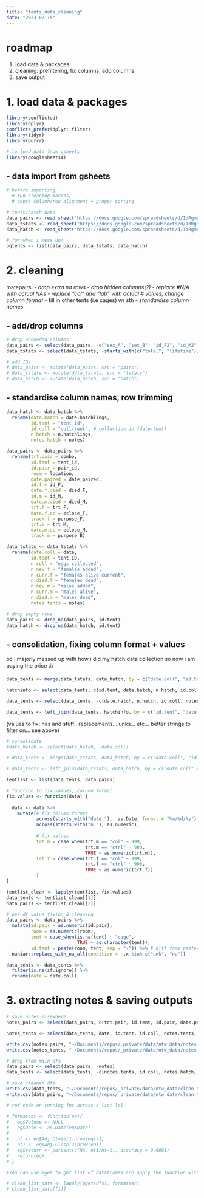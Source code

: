 ```yaml
---
title: "tents_data_cleaning"
date: "2023-02-15"
---
```


# roadmap

1. load data & packages
2. cleaning: prefiltering, fix columns, add columns
3. save output

# 1. load data & packages
```r
library(conflicted)
library(dplyr)
conflicts_prefer(dplyr::filter)
library(tidyr)
library(purrr)

# to load data from gsheets
library(googlesheets4)
```

## - data import from gsheets

```r
# before importing,
  # run cleaning macros,
  # check column/row alignment + proper sorting

# tents/hatch data
data_pairs <- read_sheet("https://docs.google.com/spreadsheets/d/1dRgmeeCW1Ou5ayrtXnEL6NBKLB3Leo9ZHec7Y9AFhm0/edit#gid=188618561", sheet="mating pairs", col_types = "c", na = c("#N/A", "NA", "--", "", "#REF!"))
data_tstats <- read_sheet("https://docs.google.com/spreadsheets/d/1dRgmeeCW1Ou5ayrtXnEL6NBKLB3Leo9ZHec7Y9AFhm0/edit#gid=188618561", sheet="tent stats v2", col_types = "c", range = "A:P", na = c("#N/A", "NA", "--", "", "#REF!", "unk"))
data_hatch <- read_sheet("https://docs.google.com/spreadsheets/d/1dRgmeeCW1Ou5ayrtXnEL6NBKLB3Leo9ZHec7Y9AFhm0/edit#gid=188618561", sheet="hatch stats", col_types = "c", range = "A:F", na = c("#N/A", "NA", "--", "", "#REF!"))

# for when i mess up!
ogtents <- list(data_pairs, data_tstats, data_hatch)
```

# 2. cleaning

matepairs:
- *drop extra na rows*
- *drop hidden columns(?)*
- *replace #N/A with actual NAs*
- *replace "col" and "lab" with actual # values, change column format*
- fill in other tents (i.e cages) w/ sth
- *standardise column names*

## - add/drop columns
```r
# drop unneeded columns
data_pairs <- select(data_pairs, -c("sex_A", "sex_B", "id_F2", "id_M2", "id_A-orig", "id_B-orig", "combo2"))
data_tstats <- select(data_tstats, -starts_with(c("total", "lifetime")))

# add IDs
# data_pairs <- mutate(data_pairs, src = "pairs")
# data_tstats <- mutate(data_tstats, src = "tstats")
# data_hatch <- mutate(data_hatch, src = "hatch")
```

## - standardise column names, row trimming
```r
data_hatch <- data_hatch %>%
  rename(date.hatch = date.hatchlings,
         id.tent = "tent id",
         id.coll = "coll-tent", # collection id (date-tent)
         n.hatch = n.hatchlings,
         notes.hatch = notes)

data_pairs <- data_pairs %>%
  rename(trt.pair = combo,
         id.tent = tent_id,
         id.pair = pair_id,
         room = location,
         date.paired = date_paired,
         id.f = id_F,
         date.f.died = died_F,
         id.m = id_M,
         date.m.died = died_M,
         trt.f = trt_F,
         date.f.ec = eclose_F,
         track.f = purpose_F,
         trt.m = trt_M,
         date.m.ec = eclose_M,
         track.m = purpose_B)

data_tstats <- data_tstats %>%
  rename(date.coll = date,
         id.tent = tent.ID,
         n.coll = "eggs collected",
         n.new.f = "females added",
         n.curr.f = "females alive current",
         n.died.f = "females dead",
         n.new.m = "males added",
         n.curr.m = "males alive",
         n.died.m = "males dead",
         notes.tents = notes)

# drop empty rows
data_pairs <- drop_na(data_pairs, id.tent)
data_hatch <- drop_na(data_hatch, id.tent)
```


## - consolidation, fixing column format + values

bc i majorly messed up with how i did my hatch data collection so now i am paying the price 👍
```r
data_tents <- merge(data_tstats, data_hatch, by = c("date.coll", "id.tent"), all = TRUE) 

hatchinfo <- select(data_tents, c(id.tent, date.hatch, n.hatch, id.coll, notes.hatch))

data_tents <- select(data_tents, -c(date.hatch, n.hatch, id.coll, notes.hatch))

data_tents <- left_join(data_tents, hatchinfo, by = c("id.tent", "date.coll" = "date.hatch"), all = TRUE)
```


(values to fix: nas and stuff.. replacements... unks... etc... better strings to filter on... see above)
```r
# consolidate
#data_hatch <- select(data_hatch, -date.coll)

# data_tents <- merge(data_tstats, data_hatch, by = c("date.coll", "id.tent"), all = TRUE) 

# data_tents <- left_join(data_tstats, data_hatch, by = c("date.coll" = "date.hatched", "id.tent"), all = TRUE) 

tentlist <- list(data_tents, data_pairs)

# function to fix values, column format
fix.values <- function(data) {
  
  data <- data %>%
    mutate(# fix column format
           across(starts_with("date."),  as.Date, format = "%m/%d/%y"),
           across(starts_with("n."), as.numeric),
           
           # fix values
           trt.m = case_when(trt.m == "col" ~ 999,
                             trt.m == "ctrl" ~ 900,
                             TRUE ~ as.numeric(trt.m)),
           trt.f = case_when(trt.f == "col" ~ 999,
                             trt.f == "ctrl" ~ 900,
                             TRUE ~ as.numeric(trt.f))
           )
}

tentlist_clean <- lapply(tentlist, fix.values)
data_tents <- tentlist_clean[[1]]
data_pairs <- tentlist_clean[[2]]

# per df value fixing & cleaning
data_pairs <- data_pairs %>%
  mutate(id.pair = as.numeric(id.pair),
         room = as.numeric(room),
         tent = case_when(is.na(tent) ~ "cage",
                          TRUE ~ as.character(tent)),
         id.tent = paste(room, tent, sep = "-")) %>% # diff from paste(x1, "-", x2) lol idky
  naniar::replace_with_na_all(condition = ~.x %in% c("unk", "na"))

data_tents <- data_tents %>%
  filter(is.na(if.ignore)) %>%
  rename(date = date.coll)
```

# 3. extracting notes & saving outputs

```r
# save notes elsewhere
notes_pairs <- select(data_pairs, c(trt.pair, id.tent, id.pair, date.paired, id.f, id.m, notes))

notes_tents <- select(data_tents, date, id.tent, id.coll, notes.tents, notes.hatch)

write.csv(notes_pairs, "~/Documents/repos/_private/data/ntw_data/notes_tentpairs.csv", row.names = FALSE)
write.csv(notes_tents, "~/Documents/repos/_private/data/ntw_data/notes_tentstats.csv", row.names = FALSE)

# drop from main dfs
data_pairs <- select(data_pairs, -notes)
data_tents <- select(data_tents, -c(notes.tents, id.coll, notes.hatch, if.ignore))

# save cleaned dfs
write.csv(data_tents, "~/Documents/repos/_private/data/ntw_data/clean-tentstats.csv", row.names = FALSE)
write.csv(data_pairs, "~/Documents/repos/_private/data/ntw_data/clean-tentpairs.csv", row.names = FALSE)
```


```r
# ref code on running fns across a list lol

# formatear <- function(eq){
#   eq$Volume <- NULL
#   eq$Date <- as.Date(eq$Date)
#   
#   nt <- eq$Adj.Close[1:nrow(eq)-1]
#   nt1 <- eq$Adj.Close[2:nrow(eq)]
#   eq$return <- percent(c(NA, nt1/nt-1), accuracy = 0.0001)
#   return(eq) 
# }

#You can use mget to get list of dataframes and apply the function with lapply.

# clean_list_data <- lapply(mget(dfs), formatear)
# clean_list_data[[1]]
```



